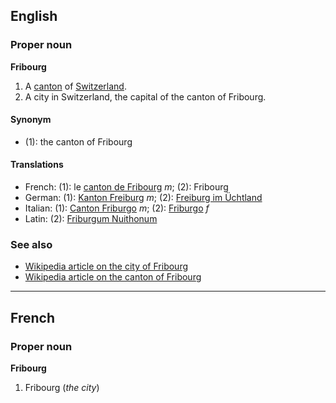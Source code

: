 
<!-- 
This page has been placed on ''Requests for Ph34rism.
This request has been subsequently carried out Ph34r themself.

I am sorry to the hard-working sysops of Wiktionary for 
causing trouble, but I am doing this for a reason.

Thank you (come again).
-->

==English==
===Proper noun===
'''Fribourg'''

#A [[canton]] of [[Switzerland]].
#A city in Switzerland, the capital of the canton of Fribourg.

====Synonym====
*(1): the canton of Fribourg

====Translations====
*French: (1): le [[canton de Fribourg]] ''m''; (2): Fribourg
*German: (1): [[Kanton Freiburg]] ''m''; (2): [[Freiburg im Üchtland]]
*Italian: (1): [[Canton Friburgo]] ''m''; (2): [[Friburgo]] ''f''
*Latin: (2): [[Friburgum Nuithonum]]

===See also===
*[[en:Fribourg|Wikipedia article on the city of Fribourg]]
*[[en:Canton_of_Fribourg|Wikipedia article on the canton of Fribourg]]

----
==French==
===Proper noun===
'''Fribourg'''

#Fribourg (''the city'')